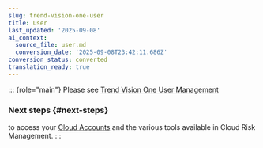 ```yaml
---
slug: trend-vision-one-user
title: User
last_updated: '2025-09-08'
ai_context:
  source_file: user.md
  conversion_date: '2025-09-08T23:42:11.686Z'
conversion_status: converted
translation_ready: true
---
```


::: {role="main"}
Please see [Trend Vision One User Management](https://docs.trendmicro.com/en-us/enterprise/trend-vision-one/gettingstartedpart/getting-started_001/configuring-user-acc_001.aspx)

### Next steps {#next-steps}

to access your [Cloud Accounts](cloud-accounts-cloud-posture-setup.mdx) and the various tools available in Cloud Risk Management.
:::
